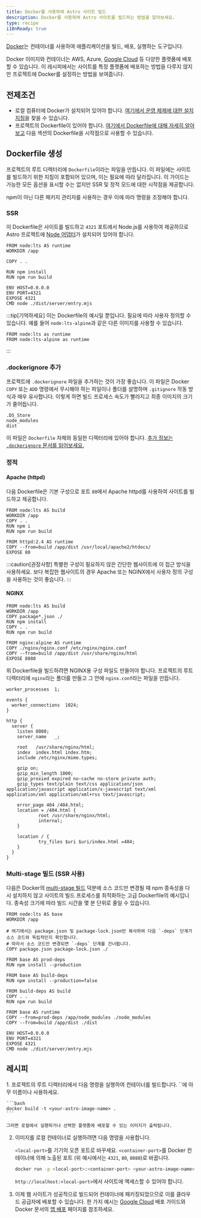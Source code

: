 ```yaml
---
title: Docker를 사용하여 Astro 사이트 빌드
description: Docker를 사용하여 Astro 사이트를 빌드하는 방법을 알아보세요.
type: recipe
i18nReady: true
---
```


[Docker](https://docker.com)는 컨테이너를 사용하여 애플리케이션을 빌드, 배포, 실행하는 도구입니다.

Docker 이미지와 컨테이너는 AWS, Azure, [Google Cloud](/ko/guides/deploy/google-cloud/#cloud-run-ssr-및-정적) 등 다양한 플랫폼에 배포할 수 있습니다. 이 레시피에서는 사이트를 특정 플랫폼에 배포하는 방법을 다루지 않지만 프로젝트에 Docker를 설정하는 방법을 보여줍니다.

## 전제조건

- 로컬 컴퓨터에 Docker가 설치되어 있어야 합니다. [여기에서 운영 체제에 대한 설치 지침](https://docs.docker.com/get-docker/)을 찾을 수 있습니다.
- 프로젝트의 Dockerfile이 있어야 합니다. [여기에서 Dockerfile에 대해 자세히 알아보고](https://docs.docker.com/engine/reference/builder/) 다음 섹션의 Dockerfile을 시작점으로 사용할 수 있습니다.

## Dockerfile 생성

프로젝트의 루트 디렉터리에 `Dockerfile`이라는 파일을 만듭니다. 이 파일에는 사이트를 빌드하기 위한 지침이 포함되어 있으며, 이는 필요에 따라 달라집니다. 이 가이드는 가능한 모든 옵션을 표시할 수는 없지만 SSR 및 정적 모드에 대한 시작점을 제공합니다.

npm이 아닌 다른 패키지 관리자를 사용하는 경우 이에 따라 명령을 조정해야 합니다.

### SSR

이 Dockerfile은 사이트를 빌드하고 `4321` 포트에서 Node.js를 사용하여 제공하므로 Astro 프로젝트에 [Node 어댑터](/ko/guides/integrations-guide/node/)가 설치되어 있어야 합니다.

```docker title="Dockerfile"
FROM node:lts AS runtime
WORKDIR /app

COPY . .

RUN npm install
RUN npm run build

ENV HOST=0.0.0.0
ENV PORT=4321
EXPOSE 4321
CMD node ./dist/server/entry.mjs
```

:::tip[기억하세요]
이는 Dockerfile의 예시일 뿐입니다. 필요에 따라 사용자 정의할 수 있습니다. 예를 들어 `node:lts-alpine`과 같은 다른 이미지를 사용할 수 있습니다.

```docker title="Dockerfile" del={1} add={2}
FROM node:lts as runtime
FROM node:lts-alpine as runtime
```
:::

### .dockerignore 추가

프로젝트에 `.dockerignore` 파일을 추가하는 것이 가장 좋습니다. 이 파일은 Docker `COPY` 또는 `ADD` 명령에서 무시해야 하는 파일이나 폴더를 설명하며 `.gitignore` 작동 방식과 매우 유사합니다. 이렇게 하면 빌드 프로세스 속도가 빨라지고 최종 이미지의 크기가 줄어듭니다.

```docker title=".dockerignore"
.DS_Store
node_modules
dist
```

이 파일은 `Dockerfile` 자체와 동일한 디렉터리에 있어야 합니다. [추가 정보는 `.dockerignore` 문서를 읽어보세요.](https://docs.docker.com/engine/reference/builder/#dockerignore-file)

### 정적

#### Apache (httpd)

다음 Dockerfile은 기본 구성으로 포트 `80`에서 Apache httpd를 사용하여 사이트를 빌드하고 제공합니다.

```docker title="Dockerfile"
FROM node:lts AS build
WORKDIR /app
COPY . .
RUN npm i
RUN npm run build

FROM httpd:2.4 AS runtime
COPY --from=build /app/dist /usr/local/apache2/htdocs/
EXPOSE 80
```

:::caution[권장사항]
특별한 구성이 필요하지 않은 간단한 웹사이트에 이 접근 방식을 사용하세요. 보다 복잡한 웹사이트의 경우 Apache 또는 NGINX에서 사용자 정의 구성을 사용하는 것이 좋습니다.
:::

#### NGINX

```docker title="Dockerfile"
FROM node:lts AS build
WORKDIR /app
COPY package*.json ./
RUN npm install
COPY . .
RUN npm run build

FROM nginx:alpine AS runtime
COPY ./nginx/nginx.conf /etc/nginx/nginx.conf
COPY --from=build /app/dist /usr/share/nginx/html
EXPOSE 8080
```

위 Dockerfile을 빌드하려면 NGINX용 구성 파일도 만들어야 합니다. 프로젝트의 루트 디렉터리에 `nginx`라는 폴더를 만들고 그 안에 `nginx.conf`라는 파일을 만듭니다.

```nginx title="nginx.conf"
worker_processes  1;

events {
  worker_connections  1024;
}

http {
  server {
    listen 8080;
    server_name   _;

    root   /usr/share/nginx/html;
    index  index.html index.htm;
    include /etc/nginx/mime.types;

    gzip on;
    gzip_min_length 1000;
    gzip_proxied expired no-cache no-store private auth;
    gzip_types text/plain text/css application/json application/javascript application/x-javascript text/xml application/xml application/xml+rss text/javascript;

    error_page 404 /404.html;
    location = /404.html {
            root /usr/share/nginx/html;
            internal;
    }

    location / {
            try_files $uri $uri/index.html =404;
    }
  }
}
```

### Multi-stage 빌드 (SSR 사용)

다음은 Docker의 [multi-stage 빌드](https://docs.docker.com/build/building/multi-stage/) 덕분에 소스 코드만 변경될 때 npm 종속성을 다시 설치하지 않고 사이트의 빌드 프로세스를 최적화하는 고급 Dockerfile의 예시입니다. 종속성 크기에 따라 빌드 시간을 몇 분 단위로 줄일 수 있습니다.

```docker title="Dockerfile"
FROM node:lts AS base
WORKDIR /app

# 여기에서는 package.json 및 package-lock.json만 복사하여 다음 `-deps` 단계가 소스 코드와 독립적인지 확인합니다.
# 따라서 소스 코드만 변경되면 `-deps` 단계를 건너뜁니다.
COPY package.json package-lock.json ./

FROM base AS prod-deps
RUN npm install --production

FROM base AS build-deps
RUN npm install --production=false

FROM build-deps AS build
COPY . .
RUN npm run build

FROM base AS runtime
COPY --from=prod-deps /app/node_modules ./node_modules
COPY --from=build /app/dist ./dist

ENV HOST=0.0.0.0
ENV PORT=4321
EXPOSE 4321
CMD node ./dist/server/entry.mjs
```

## 레시피

<Steps>
1. 프로젝트의 루트 디렉터리에서 다음 명령을 실행하여 컨테이너를 빌드합니다. `<your-astro-image-name>`에 아무 이름이나 사용하세요.

    ```bash
    docker build -t <your-astro-image-name> .
    ```

    그러면 로컬에서 실행하거나 선택한 플랫폼에 배포할 수 있는 이미지가 출력됩니다.

2. 이미지를 로컬 컨테이너로 실행하려면 다음 명령을 사용합니다.

    `<local-port>`를 기기의 오픈 포트로 바꾸세요. `<container-port>`를 Docker 컨테이너에 의해 노출된 포트 (위 예시에서는 `4321`, `80`, `8080`)로 바꿉니다.

    ```bash
    docker run -p <local-port>:<container-port> <your-astro-image-name>
    ```

    `http://localhost:<local-port>`에서 사이트에 액세스할 수 있어야 합니다.

3. 이제 웹 사이트가 성공적으로 빌드되어 컨테이너에 패키징되었으므로 이를 클라우드 공급자에 배포할 수 있습니다. 한 가지 예시는 [Google Cloud](/ko/guides/deploy/google-cloud/#cloud-run-ssr-및-정적) 배포 가이드와 Docker 문서의 [앱 배포](https://docs.docker.com/language/nodejs/deploy/) 페이지를 참조하세요.
</Steps>